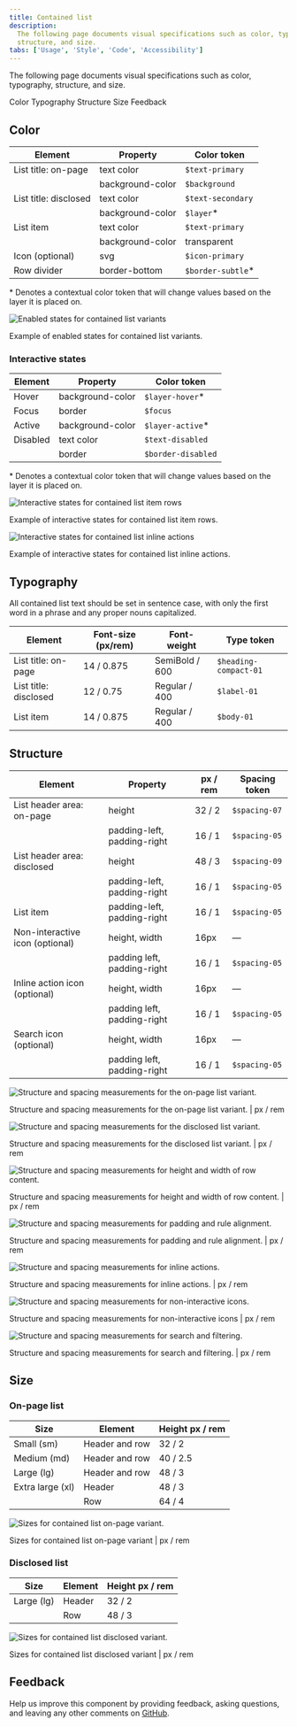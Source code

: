 ```yaml
---
title: Contained list
description:
  The following page documents visual specifications such as color, typography,
  structure, and size.
tabs: ['Usage', 'Style', 'Code', 'Accessibility']
---
```


<PageDescription>

The following page documents visual specifications such as color, typography,
structure, and size.

</PageDescription>

<AnchorLinks>

<AnchorLink>Color</AnchorLink>
<AnchorLink>Typography</AnchorLink>
<AnchorLink>Structure</AnchorLink>
<AnchorLink>Size</AnchorLink>
<AnchorLink>Feedback</AnchorLink>

</AnchorLinks>

## Color

| Element               | Property         | Color token        |
| --------------------- | ---------------- | ------------------ |
| List title: on-page   | text color       | `$text-primary`    |
|                       | background-color | `$background`      |
| List title: disclosed | text color       | `$text-secondary`  |
|                       | background-color | `$layer`\*         |
| List item             | text color       | `$text-primary`    |
|                       | background-color | transparent        |
| Icon (optional)       | svg              | `$icon-primary`    |
| Row divider           | border-bottom    | `$border-subtle`\* |

<Caption>
  * Denotes a contextual color token that will change values based on the layer
  it is placed on.
</Caption>

<Row>
<Column colLg={8}>

![Enabled states for contained list variants](images/contained-list-style-1.png)

</Column>
</Row>

<Caption>Example of enabled states for contained list variants.</Caption>

### Interactive states

| Element  | Property         | Color token        |
| -------- | ---------------- | ------------------ |
| Hover    | background-color | `$layer-hover`\*   |
| Focus    | border           | `$focus`           |
| Active   | background-color | `$layer-active`\*  |
| Disabled | text color       | `$text-disabled`   |
|          | border           | `$border-disabled` |

<Caption>
  * Denotes a contextual color token that will change values based on the layer
  it is placed on.
</Caption>

<Row>
<Column colLg={12}>

![Interactive states for contained list item rows](images/contained-list-style-2.png)

</Column>
</Row>

<Caption>Example of interactive states for contained list item rows.</Caption>

<br />

<Row>
<Column colLg={12}>

![Interactive states for contained list inline actions](images/contained-list-style-3.png)

</Column>
</Row>

<Caption>
  Example of interactive states for contained list inline actions.
</Caption>

## Typography

All contained list text should be set in sentence case, with only the first word
in a phrase and any proper nouns capitalized.

| Element               | Font-size (px/rem) | Font-weight    | Type token            |
| --------------------- | ------------------ | -------------- | --------------------- |
| List title: on-page   | 14 / 0.875         | SemiBold / 600 | `$heading-compact-01` |
| List title: disclosed | 12 / 0.75          | Regular / 400  | `$label-01`           |
| List item             | 14 / 0.875         | Regular / 400  | `$body-01`            |

## Structure

| Element                         | Property                    | px / rem | Spacing token |
| ------------------------------- | --------------------------- | -------- | ------------- |
| List header area: on-page       | height                      | 32 / 2   | `$spacing-07` |
|                                 | padding-left, padding-right | 16 / 1   | `$spacing-05` |
| List header area: disclosed     | height                      | 48 / 3   | `$spacing-09` |
|                                 | padding-left, padding-right | 16 / 1   | `$spacing-05` |
| List item                       | padding-left, padding-right | 16 / 1   | `$spacing-05` |
| Non-interactive icon (optional) | height, width               | 16px     | —             |
|                                 | padding left, padding-right | 16 / 1   | `$spacing-05` |
| Inline action icon (optional)   | height, width               | 16px     | —             |
|                                 | padding left, padding-right | 16 / 1   | `$spacing-05` |
| Search icon (optional)          | height, width               | 16px     | —             |
|                                 | padding left, padding-right | 16 / 1   | `$spacing-05` |

<div className="image--fixed">

![Structure and spacing measurements for the on-page list variant.](images/contained-list-style-4.png)

</div>

<Caption>
  Structure and spacing measurements for the on-page list variant. | px / rem
</Caption>

<br />

<div className="image--fixed">

![Structure and spacing measurements for the disclosed list variant.](images/contained-list-style-5.png)

</div>

<Caption>
  Structure and spacing measurements for the disclosed list variant. | px / rem
</Caption>

<br />

<div className="image--fixed">

![Structure and spacing measurements for height and width of row content.](images/contained-list-style-6.png)

</div>

<Caption>
  Structure and spacing measurements for height and width of row content. | px /
  rem
</Caption>

<br />

<div className="image--fixed">

![Structure and spacing measurements for padding and rule alignment.](images/contained-list-style-7.png)

</div>

<Caption>
  Structure and spacing measurements for padding and rule alignment. | px / rem
</Caption>

<br />

<div className="image--fixed">

![Structure and spacing measurements for inline actions.](images/contained-list-style-8.png)

</div>

<Caption>
  Structure and spacing measurements for inline actions. | px / rem
</Caption>

<br />

<div className="image--fixed">

![Structure and spacing measurements for non-interactive icons.](images/contained-list-non-interactive-icons-style.png)

</div>

<Caption>
  Structure and spacing measurements for non-interactive icons | px / rem
</Caption>

<br />

<div className="image--fixed">

![Structure and spacing measurements for search and filtering.](images/contained-list-search-style.png)

</div>

<Caption>
  Structure and spacing measurements for search and filtering. | px / rem
</Caption>

## Size

### On-page list

| Size             | Element        | Height px / rem |
| ---------------- | -------------- | --------------- |
| Small (sm)       | Header and row | 32 / 2          |
| Medium (md)      | Header and row | 40 / 2.5        |
| Large (lg)       | Header and row | 48 / 3          |
| Extra large (xl) | Header         | 48 / 3          |
|                  | Row            | 64 / 4          |

<div className="image--fixed">

![Sizes for contained list on-page variant.](images/contained-list-style-9.png)

</div>

<Caption>Sizes for contained list on-page variant | px / rem</Caption>

### Disclosed list

| Size       | Element | Height px / rem |
| ---------- | ------- | --------------- |
| Large (lg) | Header  | 32 / 2          |
|            | Row     | 48 / 3          |

<div className="image--fixed">

![Sizes for contained list disclosed variant.](images/contained-list-style-10.png)

</div>

<Caption>Sizes for contained list disclosed variant | px / rem</Caption>

## Feedback

Help us improve this component by providing feedback, asking questions, and
leaving any other comments on
[GitHub](https://github.com/carbon-design-system/carbon-website/issues/new?assignees=&labels=feedback&template=feedback.md).
